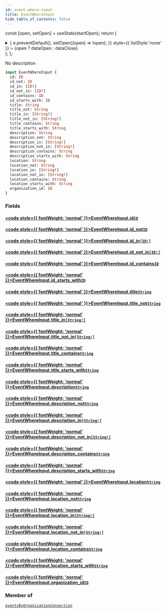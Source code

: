 ```yaml
---
id: event-where-input
title: EventWhereInput
hide_table_of_contents: false
---
```






const [open, setOpen] = useState(startOpen);
return (
<details {...(open ? { open: true } : {})} className="details" style={{ border:'none', boxShadow:'none', background:'var(--ifm-background-color)' }}>
<summary
onClick={(e) => {
e.preventDefault();
setOpen((open) => !open);
}}
style={{ listStyle:'none' }} >
{open ? dataOpen : dataClose}
</summary>
{open && children}
</details>
);
};

No description

```graphql
input EventWhereInput {
  id: ID
  id_not: ID
  id_in: [ID!]
  id_not_in: [ID!]
  id_contains: ID
  id_starts_with: ID
  title: String
  title_not: String
  title_in: [String!]
  title_not_in: [String!]
  title_contains: String
  title_starts_with: String
  description: String
  description_not: String
  description_in: [String!]
  description_not_in: [String!]
  description_contains: String
  description_starts_with: String
  location: String
  location_not: String
  location_in: [String!]
  location_not_in: [String!]
  location_contains: String
  location_starts_with: String
  organization_id: ID
}
```

### Fields

#### [<code style={{ fontWeight: 'normal' }}>EventWhereInput.<b>id</b></code>](#)<Bullet />[`ID`](/schema/scalars/id) <Badge class="secondary" text="scalar"/>

>

#### [<code style={{ fontWeight: 'normal' }}>EventWhereInput.<b>id_not</b></code>](#)<Bullet />[`ID`](/schema/scalars/id) <Badge class="secondary" text="scalar"/>

>

#### [<code style={{ fontWeight: 'normal' }}>EventWhereInput.<b>id_in</b></code>](#)<Bullet />[`[ID!]`](/schema/scalars/id) <Badge class="secondary" text="list"/> <Badge class="secondary" text="scalar"/>

>

#### [<code style={{ fontWeight: 'normal' }}>EventWhereInput.<b>id_not_in</b></code>](#)<Bullet />[`[ID!]`](/schema/scalars/id) <Badge class="secondary" text="list"/> <Badge class="secondary" text="scalar"/>

>

#### [<code style={{ fontWeight: 'normal' }}>EventWhereInput.<b>id_contains</b></code>](#)<Bullet />[`ID`](/schema/scalars/id) <Badge class="secondary" text="scalar"/>

>

#### [<code style={{ fontWeight: 'normal' }}>EventWhereInput.<b>id_starts_with</b></code>](#)<Bullet />[`ID`](/schema/scalars/id) <Badge class="secondary" text="scalar"/>

>

#### [<code style={{ fontWeight: 'normal' }}>EventWhereInput.<b>title</b></code>](#)<Bullet />[`String`](/schema/scalars/string) <Badge class="secondary" text="scalar"/>

>

#### [<code style={{ fontWeight: 'normal' }}>EventWhereInput.<b>title_not</b></code>](#)<Bullet />[`String`](/schema/scalars/string) <Badge class="secondary" text="scalar"/>

>

#### [<code style={{ fontWeight: 'normal' }}>EventWhereInput.<b>title_in</b></code>](#)<Bullet />[`[String!]`](/schema/scalars/string) <Badge class="secondary" text="list"/> <Badge class="secondary" text="scalar"/>

>

#### [<code style={{ fontWeight: 'normal' }}>EventWhereInput.<b>title_not_in</b></code>](#)<Bullet />[`[String!]`](/schema/scalars/string) <Badge class="secondary" text="list"/> <Badge class="secondary" text="scalar"/>

>

#### [<code style={{ fontWeight: 'normal' }}>EventWhereInput.<b>title_contains</b></code>](#)<Bullet />[`String`](/schema/scalars/string) <Badge class="secondary" text="scalar"/>

>

#### [<code style={{ fontWeight: 'normal' }}>EventWhereInput.<b>title_starts_with</b></code>](#)<Bullet />[`String`](/schema/scalars/string) <Badge class="secondary" text="scalar"/>

>

#### [<code style={{ fontWeight: 'normal' }}>EventWhereInput.<b>description</b></code>](#)<Bullet />[`String`](/schema/scalars/string) <Badge class="secondary" text="scalar"/>

>

#### [<code style={{ fontWeight: 'normal' }}>EventWhereInput.<b>description_not</b></code>](#)<Bullet />[`String`](/schema/scalars/string) <Badge class="secondary" text="scalar"/>

>

#### [<code style={{ fontWeight: 'normal' }}>EventWhereInput.<b>description_in</b></code>](#)<Bullet />[`[String!]`](/schema/scalars/string) <Badge class="secondary" text="list"/> <Badge class="secondary" text="scalar"/>

>

#### [<code style={{ fontWeight: 'normal' }}>EventWhereInput.<b>description_not_in</b></code>](#)<Bullet />[`[String!]`](/schema/scalars/string) <Badge class="secondary" text="list"/> <Badge class="secondary" text="scalar"/>

>

#### [<code style={{ fontWeight: 'normal' }}>EventWhereInput.<b>description_contains</b></code>](#)<Bullet />[`String`](/schema/scalars/string) <Badge class="secondary" text="scalar"/>

>

#### [<code style={{ fontWeight: 'normal' }}>EventWhereInput.<b>description_starts_with</b></code>](#)<Bullet />[`String`](/schema/scalars/string) <Badge class="secondary" text="scalar"/>

>

#### [<code style={{ fontWeight: 'normal' }}>EventWhereInput.<b>location</b></code>](#)<Bullet />[`String`](/schema/scalars/string) <Badge class="secondary" text="scalar"/>

>

#### [<code style={{ fontWeight: 'normal' }}>EventWhereInput.<b>location_not</b></code>](#)<Bullet />[`String`](/schema/scalars/string) <Badge class="secondary" text="scalar"/>

>

#### [<code style={{ fontWeight: 'normal' }}>EventWhereInput.<b>location_in</b></code>](#)<Bullet />[`[String!]`](/schema/scalars/string) <Badge class="secondary" text="list"/> <Badge class="secondary" text="scalar"/>

>

#### [<code style={{ fontWeight: 'normal' }}>EventWhereInput.<b>location_not_in</b></code>](#)<Bullet />[`[String!]`](/schema/scalars/string) <Badge class="secondary" text="list"/> <Badge class="secondary" text="scalar"/>

>

#### [<code style={{ fontWeight: 'normal' }}>EventWhereInput.<b>location_contains</b></code>](#)<Bullet />[`String`](/schema/scalars/string) <Badge class="secondary" text="scalar"/>

>

#### [<code style={{ fontWeight: 'normal' }}>EventWhereInput.<b>location_starts_with</b></code>](#)<Bullet />[`String`](/schema/scalars/string) <Badge class="secondary" text="scalar"/>

>

#### [<code style={{ fontWeight: 'normal' }}>EventWhereInput.<b>organization_id</b></code>](#)<Bullet />[`ID`](/schema/scalars/id) <Badge class="secondary" text="scalar"/>

>

### Member of

[`eventsByOrganizationConnection`](/schema/queries/events-by-organization-connection) <Badge class="secondary" text="query"/>
